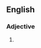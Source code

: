 ==English==

===Adjective===
{{infl|en|adjective}}

# {{obsolete spelling of|[[careful]]}}
{{anagrams:en/acefllru}}